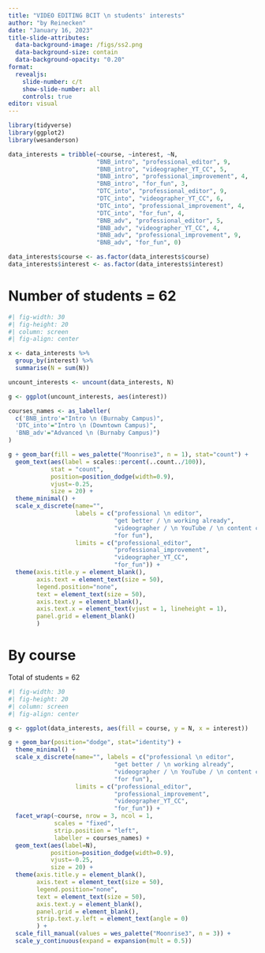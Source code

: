 ```yaml
---
title: "VIDEO EDITING BCIT \n students' interests"
author: "by Reinecken"
date: "January 16, 2023"
title-slide-attributes:
  data-background-image: /figs/ss2.png
  data-background-size: contain
  data-background-opacity: "0.20"
format:
  revealjs:
    slide-number: c/t
    show-slide-number: all
    controls: true
editor: visual
---
```


```r
library(tidyverse)
library(ggplot2)
library(wesanderson)

data_interests = tribble(~course, ~interest, ~N,
                         "BNB_intro", "professional_editor", 9,
                         "BNB_intro", "videographer_YT_CC", 5,
                         "BNB_intro", "professional_improvement", 4,
                         "BNB_intro", "for_fun", 3,
                         "DTC_into", "professional_editor", 9,
                         "DTC_into", "videographer_YT_CC", 6,
                         "DTC_into", "professional_improvement", 4,
                         "DTC_into", "for_fun", 4,
                         "BNB_adv", "professional_editor", 5,
                         "BNB_adv", "videographer_YT_CC", 4,
                         "BNB_adv", "professional_improvement", 9,
                         "BNB_adv", "for_fun", 0)

data_interests$course <- as.factor(data_interests$course)
data_interests$interest <- as.factor(data_interests$interest)
```

# Number of students = 62

```r
#| fig-width: 30
#| fig-height: 20
#| column: screen
#| fig-align: center

x <- data_interests %>% 
  group_by(interest) %>% 
  summarise(N = sum(N))

uncount_interests <- uncount(data_interests, N)

g <- ggplot(uncount_interests, aes(interest))

courses_names <- as_labeller(
  c('BNB_intro'="Intro \n (Burnaby Campus)",
  'DTC_into'="Intro \n (Downtown Campus)",
  'BNB_adv'="Advanced \n (Burnaby Campus)")
)

g + geom_bar(fill = wes_palette("Moonrise3", n = 1), stat="count") +
  geom_text(aes(label = scales::percent(..count../100)), 
            stat = "count", 
            position=position_dodge(width=0.9),
            vjust=-0.25,
            size = 20) +
  theme_minimal() +
  scale_x_discrete(name="", 
                   labels = c("professional \n editor", 
                              "get better / \n working already", 
                              "videographer / \n YouTube / \n content creator", 
                              "for fun"),
                   limits = c("professional_editor", 
                              "professional_improvement", 
                              "videographer_YT_CC", 
                              "for_fun")) +
  theme(axis.title.y = element_blank(),
        axis.text = element_text(size = 50),
        legend.position="none",
        text = element_text(size = 50),
        axis.text.y = element_blank(),
        axis.text.x = element_text(vjust = 1, lineheight = 1),
        panel.grid = element_blank()
        ) 
```

# By course

Total of students = 62

```r
#| fig-width: 30
#| fig-height: 20
#| column: screen
#| fig-align: center

g <- ggplot(data_interests, aes(fill = course, y = N, x = interest))

g + geom_bar(position="dodge", stat="identity") +
  theme_minimal() +
  scale_x_discrete(name="", labels = c("professional \n editor", 
                              "get better / \n working already", 
                              "videographer / \n YouTube / \n content creator", 
                              "for fun"),
                   limits = c("professional_editor", 
                              "professional_improvement", 
                              "videographer_YT_CC", 
                              "for_fun")) +
  facet_wrap(~course, nrow = 3, ncol = 1, 
             scales = "fixed", 
             strip.position = "left", 
             labeller = courses_names) +
  geom_text(aes(label=N),
            position=position_dodge(width=0.9),
            vjust=-0.25,
            size = 20) +
  theme(axis.title.y = element_blank(),
        axis.text = element_text(size = 50),
        legend.position="none",
        text = element_text(size = 50),
        axis.text.y = element_blank(),
        panel.grid = element_blank(),
        strip.text.y.left = element_text(angle = 0)
        ) +
  scale_fill_manual(values = wes_palette("Moonrise3", n = 3)) +
  scale_y_continuous(expand = expansion(mult = 0.5))
```
